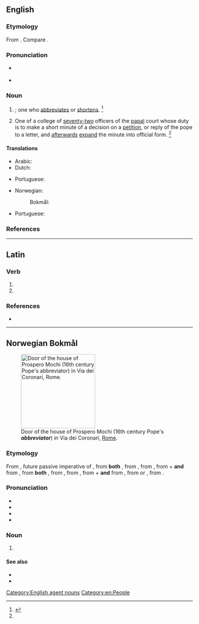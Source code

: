 ==English==

===Etymology===
From {{der|en|LL.|abbreviātor}}. Compare {{cog|fr|abbréviateur}}.

===Pronunciation===
* {{a|RP}} {{IPA|en|/əˈbɹiː.viˌeɪ.tə/|/-ɛɪ.tə/}}
* {{a|GenAm}} {{IPA|en|/əˈbɹi.viˌeɪ.təɹ/}}

===Noun===
{{en-noun}}

# {{non-gloss definition|[[agent noun|Agent noun]] of [[abbreviate]]}}; one who [[abbreviates]] or [[shortens]]. {{defdate|Early 16<sup>th</sup> century.}}<ref name=SOED>{{R:SOED5|page=3}}</ref>
# {{lb|en|history|Roman Catholicism}} One of a college of [[seventy-two]] officers of the [[papal]] court whose duty is to make a short minute of a decision on a [[petition]], or reply of the pope to a letter, and [[afterwards]] [[expand]] the minute into official form. {{defdate|Mid 16<sup>th</sup> century.}}<ref name=SOED/>

====Translations====
{{trans-top|one who abbreviates}}
* Arabic: {{t|ar|مُخْتَصِر|m}}
* Dutch: {{t|nl|afkorter|m}}
{{trans-mid}}
* Portuguese: {{t|pt|abreviador|m}}
{{trans-bottom}}

{{trans-top|papal officer}}
* Norwegian:
*: Bokmål: {{t|nb|abbreviator|m}}
* Portuguese: {{t|pt|breviador|m}}
{{trans-mid}}
{{trans-bottom}}

===References===
<references/>

[[Category:English agent nouns]]
[[Category:en:People]]

----

==Latin==

===Verb===
{{la-verb-form|abbreviātor}}

# {{inflection of|la|abbreviō||2|s|futr|pasv|impr}}
# {{inflection of|la|abbreviō||3|s|futr|pasv|impr}}

===References===
* {{R:du Cange}}

----

==Norwegian Bokmål==
{{wp|lang=nb}}

[[Image:Prospero Mochi House, Via Dei Coronari (Rome).jpg|200px|thumb|Door of the house of Prospero Mochi (16th century Pope's '''''abbreviator''''') in Via dei Coronari, [[Rome]].]]

===Etymology===
{{root|nb|ine-pro|*mreǵʰ-}}
From {{der|nb|LL.|abbreviātor}}, future passive imperative of {{m|la|abbreviō||I shorten, abbreviate, abridge}}, from '''both''' {{m|la|ad-||to}}, from {{m|la|ad||to, towards, up to}}, from {{der|nb|itc-pro|*ad||toward, to, on, up to, for}}, from {{der|nb|ine-pro|*h₂éd||to, at}} + '''and''' from {{m|la|breviō||I shorten, abbreviate, abridge}}, from '''both''' {{m|la|brevis||short, small; brief, low}}, from {{der|nb|itc-pro|*breɣʷis||short, small}}, from {{der|nb|ine-pro|*mréǵʰus||short, brief}}, from {{m|ine-pro|*mreǵʰ-||short}} +  '''and''' from {{m|la|-ō}}, from {{der|nb|itc-pro|*-āō}} or {{m|itc-pro|*-aēō}}, from {{der|nb|ine-pro|*-eh₂yéti|*-eh₂-yé-ti}}.

===Pronunciation===
* {{IPA|nb|/abreʋɪˈɑːtʊr/}}
* {{audio|nb|NB - Pronunciation of Norwegian Bokmål «abbreviator».ogg|Audio}}
* {{rhymes|nb|ʊr}}
* {{hyphenation|nb|ab|bre|vi|a|tor}}

===Noun===
{{nb-noun-m1}}

# {{lb|nb|history|Roman Catholicism}} {{l|en|abbreviator}} {{q|one of a college of [[seventy-two]] officers of the [[papal]] court whose duty is to make a short minute of a decision on a [[petition]], or reply of the pope to a letter, and [[afterwards]] [[expand]] the minute into official form.}}
#: {{ux|nb|Pius II opprettet i 1463 et [[kollegium]] av '''abbreviatorer'''.|Pius II established a [[college]] of '''abbreviators''' in 1463.}}

====See also====
* {{l|nb|apostolisk protonotar||protonotary apostolic}}
* {{l|nb|kanselli||chancery}}

{{c|nb|Catholicism|Christianity|People|Religion}}